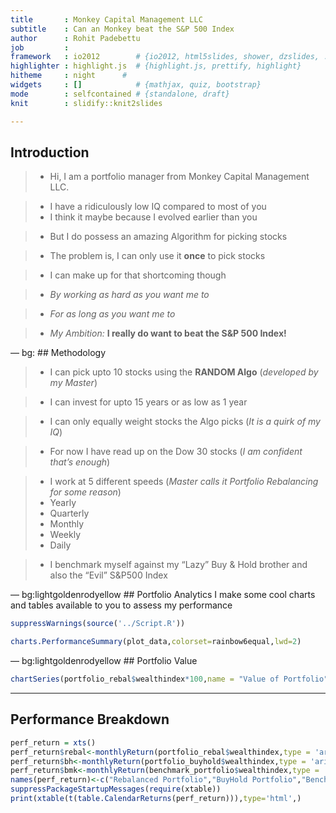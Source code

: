 ```yaml
---
title       : Monkey Capital Management LLC
subtitle    : Can an Monkey beat the S&P 500 Index
author      : Rohit Padebettu
job         : 
framework   : io2012        # {io2012, html5slides, shower, dzslides, ...}
highlighter : highlight.js  # {highlight.js, prettify, highlight}
hitheme     : night      # 
widgets     : []            # {mathjax, quiz, bootstrap}
mode        : selfcontained # {standalone, draft}
knit        : slidify::knit2slides

--- 
```

<style>
.title-slide {
  background-color: #FFFFFF; /* #EDE0CF; ; #CA9F9D*/
}
</style>
## Introduction

>* Hi, I am a portfolio manager from Monkey Capital Management LLC.

>* I have a ridiculously low IQ compared to most of you 
    - I think it maybe because I evolved earlier than you

>* But I do possess an amazing Algorithm for picking stocks

>* The problem is, I can only use it **once** to pick stocks

>* I can make up for that shortcoming though

>* *By working as hard as you want me to*

>* *For as long as you want me to*

>* *My Ambition:* **I really do want to beat the S&P 500 Index!**



--- bg:
## Methodology

>* I can pick upto 10 stocks using the **RANDOM Algo** (*developed by my Master*)

>* I can invest for upto 15 years or as low as 1 year

>* I can only equally weight stocks the Algo picks (*It is a quirk of my IQ*)

>* For now I have read up on the Dow 30 stocks (*I am confident that's enough*)

>* I work at 5 different speeds (*Master calls it Portfolio Rebalancing for some reason*)
    - Yearly
    - Quarterly
    - Monthly
    - Weekly
    - Daily

>* I benchmark myself against my "Lazy" Buy & Hold brother and also the "Evil" S&P500 Index


--- bg:lightgoldenrodyellow
## Portfolio Analytics
I make some cool charts and tables available to you to assess my performance
```r
suppressWarnings(source('../Script.R'))
```

```r
charts.PerformanceSummary(plot_data,colorset=rainbow6equal,lwd=2)
```

--- bg:lightgoldenrodyellow
## Portfolio Value
```r
chartSeries(portfolio_rebal$wealthindex*100,name = "Value of Portfolio")
```


---
## Performance Breakdown
```r
perf_return = xts()
perf_return$rebal<-monthlyReturn(portfolio_rebal$wealthindex,type = 'arithmetic',leading = TRUE)
perf_return$bh<-monthlyReturn(portfolio_buyhold$wealthindex,type = 'arithmetic',leading = TRUE)
perf_return$bmk<-monthlyReturn(benchmark_portfolio$wealthindex,type = 'arithmetic',leading = TRUE)
names(perf_return)<-c("Rebalanced Portfolio","BuyHold Portfolio","Benchmark")
suppressPackageStartupMessages(require(xtable))
print(xtable(t(table.CalendarReturns(perf_return))),type='html',)
```



